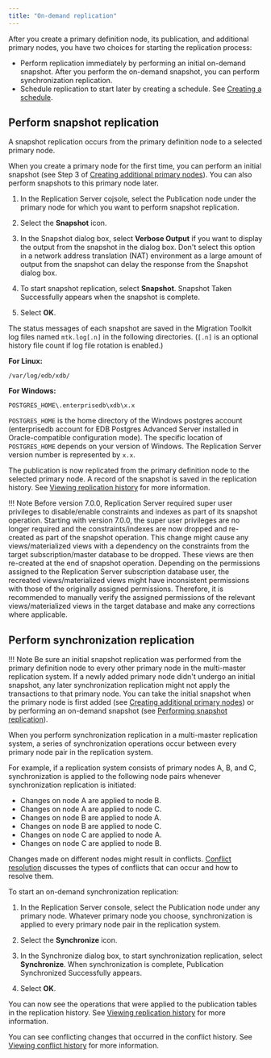 ```yaml
---
title: "On-demand replication"
---
```


<div id="on_demand_replication_mmr" class="registered_link"></div>

After you create a primary definition node, its publication, and additional primary nodes, you have two choices for starting the replication process:

-   Perform replication immediately by performing an initial on-demand snapshot. After you perform the on-demand snapshot, you can perform synchronization replication.
-   Schedule replication to start later by creating a schedule. See [Creating a schedule](../07_common_operations/02_creating_schedule/#creating_schedule).

<div id="perform_snapshot_replication_mmr" class="registered_link"></div>

## Perform snapshot replication

A snapshot replication occurs from the primary definition node to a selected primary node.

When you create a primary node for the first time, you can perform an initial snapshot (see Step 3 of [Creating additional primary nodes](03_creating_primary_nodes/#creating_primary_nodes)). You can also perform snapshots to this primary node later.

1.  In the Replication Server cojsole, select the Publication node under the primary node for which you want to perform snapshot replication.

1.  Select the **Snapshot** icon.

1.  In the Snapshot dialog box, select **Verbose Output** if you want to display the output from the snapshot in the dialog box. Don't select this option in a network address translation (NAT) environment as a large amount of output from the snapshot can delay the response from the Snapshot dialog box. 

1.  To start snapshot replication, select **Snapshot**. Snapshot Taken Successfully appears when the snapshot is complete. 

1.  Select **OK**.

The status messages of each snapshot are saved in the Migration Toolkit log files named `mtk.log[.n]` in the following directories. (`[.n]` is an optional history file count if log file rotation is enabled.)

**For Linux:**

`/var/log/edb/xdb/`

**For Windows:**

`POSTGRES_HOME\.enterprisedb\xdb\x.x`

`POSTGRES_HOME` is the home directory of the Windows postgres account (enterprisedb account for EDB Postgres Advanced Server installed in Oracle-compatible configuration mode). The specific location of `POSTGRES_HOME` depends on your version of Windows. The Replication Server version number is represented by `x.x`.

The publication is now replicated from the primary definition node to the selected primary node. A record of the snapshot is saved in the replication history. See [Viewing replication history](../07_common_operations/04_view_replication_history/#view_replication_history) for more information.

!!! Note
    Before version 7.0.0, Replication Server required super user privileges to disable/enable constraints and indexes as part of its snapshot operation. Starting with version 7.0.0, the super user privileges are no longer required and the constraints/indexes are now dropped and re-created as part of the snapshot operation. This change might cause any views/materialized views with a dependency on the constraints from the target subscription/master database to be dropped. These views are then re-created at the end of snapshot operation. Depending on the permissions assigned to the Replication Server subscription database user, the recreated views/materialized views might have inconsistent permissions with those of the originally assigned permissions. Therefore, it is recommended to manually verify the assigned permissions of the relevant views/materialized views in the target database and make any corrections where applicable.

<div id="perform_synchronization_replication_mmr" class="registered_link"></div>

## Perform synchronization replication

!!! Note
    Be sure an initial snapshot replication was performed from the primary definition node to every other primary node in the multi-master replication system. If a newly added primary node didn't undergo an initial snapshot, any later synchronization replication might not apply the transactions to that primary node. You can take the initial snapshot when the primary node is first added (see [Creating additional primary nodes](03_creating_primary_nodes/#creating_primary_nodes)) or by performing an on-demand snapshot (see [Performing snapshot replication](#perform_snapshot_replication_mmr)).

When you perform synchronization replication in a multi-master replication system, a series of synchronization operations occur between every primary node pair in the replication system.

For example, if a replication system consists of primary nodes A, B, and C, synchronization is applied to the following node pairs whenever synchronization replication is initiated:

-   Changes on node A are applied to node B.
-   Changes on node A are applied to node C.
-   Changes on node B are applied to node A.
-   Changes on node B are applied to node C.
-   Changes on node C are applied to node A.
-   Changes on node C are applied to node B.

Changes made on different nodes might result in conflicts. [Conflict resolution](06_conflict_resolution/#conflict_resolution) discusses the types of conflicts that can occur and how to resolve them.

To start an on-demand synchronization replication:

1.  In the Replication Server console, select the Publication node under any primary node. Whatever primary node you choose, synchronization is applied to every primary node pair in the replication system.

1.  Select the **Synchronize** icon.

1.  In the Synchronize dialog box, to start synchronization replication, select **Synchronize**. When synchronization is complete, Publication Synchronized Successfully appears. 

1.  Select **OK**. 

You can now see the operations that were applied to the publication tables in the replication history. See [Viewing replication history](../07_common_operations/04_view_replication_history/#view_replication_history) for more information.

You can see conflicting changes that occurred in the conflict history. See [Viewing conflict history](06_conflict_resolution/11_view_conflict_history/) for more information.
